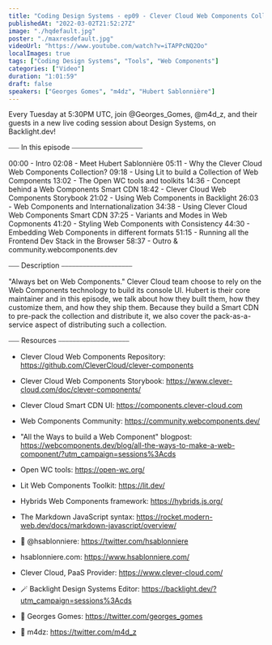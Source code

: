 ```yaml
---
title: "Coding Design Systems - ep09 - Clever Cloud Web Components Collection with Hubert Sablonnière"
publishedAt: "2022-03-02T21:52:27Z"
image: "./hqdefault.jpg"
poster: "./maxresdefault.jpg"
videoUrl: "https://www.youtube.com/watch?v=iTAPPcNQ2Oo"
localImages: true
tags: ["Coding Design Systems", "Tools", "Web Components"]
categories: ["Video"]
duration: "1:01:59"
draft: false
speakers: ["Georges Gomes", "m4dz", "Hubert Sablonnière"]
---
```


Every Tuesday at 5:30PM UTC, join @Georges_Gomes, @m4d_z, and their guests in a new live coding session about Design Systems, on Backlight.dev!

⎯⎯⎯ In this episode ⎯⎯⎯⎯⎯⎯⎯⎯⎯⎯⎯⎯⎯⎯⎯⎯⎯⎯⎯⎯

00:00 - Intro
02:08 - Meet Hubert Sablonnière
05:11 - Why the Clever Cloud Web Components Collection?
09:18 - Using Lit to build a Collection of Web Components
13:02 - The Open WC tools and toolkits
14:36 - Concept behind a Web Components Smart CDN
18:42 - Clever Cloud Web Components Storybook
21:02 - Using Web Components in Backlight
26:03 - Web Components and Internationalization
34:38 - Using Clever Cloud Web Components Smart CDN
37:25 - Variants and Modes in Web Copmonents
41:20 - Styling Web Components with Consistency
44:30 - Embedding Web Components in different formats
51:15 - Running all the Frontend Dev Stack in the Browser
58:37 - Outro & community.webcomponents.dev

⎯⎯⎯ Description ⎯⎯⎯⎯⎯⎯⎯⎯⎯⎯⎯⎯⎯⎯⎯⎯⎯⎯⎯⎯

"Always bet on Web Components." Clever Cloud team choose to rely on the Web Components technology to build its console UI. Hubert is their core maintainer and in this episode, we talk about how they built them, how they customize them, and how they ship them. Because they build a Smart CDN to pre-pack the collection and distribute it, we also cover the pack-as-a-service aspect of distributing such a collection.

⎯⎯⎯ Resources ⎯⎯⎯⎯⎯⎯⎯⎯⎯⎯⎯⎯⎯⎯⎯⎯⎯⎯⎯⎯

- Clever Cloud Web Components Repository: https://github.com/CleverCloud/clever-components
- Clever Cloud Web Components Storybook: https://www.clever-cloud.com/doc/clever-components/
- Clever Cloud Smart CDN UI: https://components.clever-cloud.com

- Web Components Community: https://community.webcomponents.dev/
- "All the Ways to build a Web Component" blogpost: https://webcomponents.dev/blog/all-the-ways-to-make-a-web-component/?utm_campaign=sessions%3Acds
- Open WC tools: https://open-wc.org/
- Lit Web Components Toolkit: https://lit.dev/
- Hybrids Web Components framework: https://hybrids.js.org/
- The Markdown JavaScript syntax: https://rocket.modern-web.dev/docs/markdown-javascript/overview/

- 🐥 @hsablonniere: https://twitter.com/hsablonniere
- hsablonniere.com: https://www.hsablonniere.com/
- Clever Cloud, PaaS Provider: https://www.clever-cloud.com/

- 🪄 Backlight Design Systems Editor: https://backlight.dev/?utm_campaign=sessions%3Acds
- 🐥 Georges Gomes: https://twitter.com/georges_gomes
- 🐥 m4dz: https://twitter.com/m4d_z
